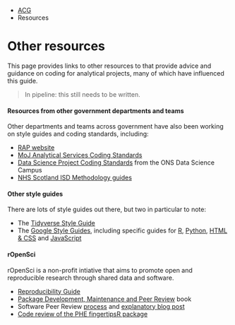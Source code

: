 ::: {.breadcrumbs}
* [ACG](index.html)
* Resources
:::

# Other resources

::: {.lead-para}
This page provides links to other resources to that provide advice and guidance on coding for analytical projects, many of which have influenced this guide.
:::

> In pipeline: this still needs to be written.


#### Resources from other government departments and teams
Other departments and teams across government have also been working on style guides and coding standards, including:

* [RAP website](https://ukgovdatascience.github.io/rap-website/)
* [MoJ Analytical Services Coding Standards](https://github.com/moj-analytical-services/our-coding-standards)
* [Data Science Project Coding Standards](https://datasciencecampus.github.io/coding-standards/) from the ONS Data Science Campus
* [NHS Scotland ISD Methodology guides](https://www.isdscotland.org/About-ISD/Methodologies/)


#### Other style guides
There are lots of style guides out there, but two in particular to note:

* The [Tidyverse Style Guide](https://style.tidyverse.org/)
* The [Google Style Guides](https://google.github.io/styleguide/), including specific guides for [R](https://google.github.io/styleguide/Rguide.xml), [Python](https://google.github.io/styleguide/pyguide.html), [HTML & CSS](https://google.github.io/styleguide/htmlcssguide.html) and [JavaScript](https://google.github.io/styleguide/jsguide.html)

#### rOpenSci
rOpenSci is a non-profit intiative that aims to promote open and reproducible research through shared data and software.

* [Reproducibility Guide](http://ropensci.github.io/reproducibility-guide/)
* [Package Development, Maintenance and Peer Review](http://ropensci.github.io/dev-guide/) book
* Software Peer Review [process](https://ropensci.org/software-review/) and [explanatory blog post](https://numfocus.org/blog/how-ropensci-uses-code-review-to-promote-reproducible-science)
* [Code review of the PHE fingertipsR package](https://github.com/ropensci/software-review/issues/168)

